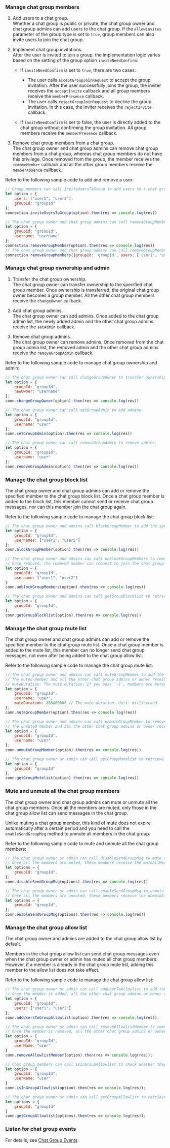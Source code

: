 <PlatformWrapper platform="web">

### Manage chat group members

1. Add users to a chat group.  
Whether a chat group is public or private, the chat group owner and chat group admins can add users to the chat group. If the `allowinvites` parameter of the group type is set to `true`, group members can also invite users to join the chat group.

2. Implement chat group invitations.  
After the user is invited to join a group, the implementation logic varies based on the setting of the group option `inviteNeedConfirm`:
   
   - If `inviteNeedConfirm` is set to `true`, there are two cases:

        * The user calls `acceptGroupJoinRequest` to accept the group invitation. After the user successfully joins the group, the inviter receives the `acceptInvite` callback and all group members receive the `memberPresence` callback.
        * The user calls `rejectGroupJoinRequest` to decline the group invitation. In this case, the inviter receives the `rejectInvite` callback.
   - If `inviteNeedConfirm` is set to false, the user is directly added to the chat group without confirming the group invitation. All group members receive the `memberPresence` callback.

3. Remove chat group members from a chat group.  
The chat group owner and chat group admins can remove chat group members from a chat group, whereas chat group members do not have this privilege. Once removed from the group, the member receives the `removeMember` callback and all the other group members receive the `memberAbsence` callback.

Refer to the following sample code to add and remove a user:

```javascript
// Group members can call inviteUsersToGroup to add users to a chat group.
let option = {
    users: ["user1", "user2"],
    groupId: "groupId"
};
connection.inviteUsersToGroup(option).then(res => console.log(res))

// The chat group owner and chat group admins can call removeGroupMember to remove a group member from a chat group.
let option = {
    groupId: "groupId",
    username: "username"
};
connection.removeGroupMember(option).then(res => console.log(res))
// The chat group owner and chat group admins can call removeGroupMembers to remove members from a chat group.
connection.removeGroupMembers({groupId: 'groupId', users: ['user1', 'user2']})
```


### Manage chat group ownership and admin

1. Transfer the chat group ownership.  
The chat group owner can transfer ownership to the specified chat group member. Once ownership is transferred, the original chat group owner becomes a group member. All the other chat group members receive the `changeOwner` callback.

2. Add chat group admins.  
The chat group owner can add admins. Once added to the chat group admin list, the newly added admin and the other chat group admins receive the `setAdmin` callback.

3. Remove chat group admins.  
The chat group owner can remove admins. Once removed from the chat group admin list, the removed admin and the other chat group admins receive the `removeGroupAdmin` callback.

Refer to the following sample code to manage chat group ownership and admin:

```javascript
// The chat group owner can call changeGroupOwner to transfer ownership to the specified chat group member.
let option = {
    groupId: "groupId",
    newOwner: "username"
};
conn.changeGroupOwner(option).then(res => console.log(res))

// The chat group owner can call setGroupAdmin to add admins.
let option = {
    groupId: "groupId",
    username: "user"
};
conn.setGroupAdmin(option).then(res => console.log(res))

// The chat group owner can call removeGroupAdmin to remove admins.
let option = {
    groupId: "groupId",
    username: "user"
};
conn.removeGroupAdmin(option).then(res => console.log(res))
```


### Manage the chat group block list

The chat group owner and chat group admins can add or remove the specified member to the chat group block list. Once a chat group member is added to the block list, this member cannot send or receive chat group messages, nor can this member join the chat group again.

Refer to the following sample code to manage the chat group block list:

```javascript
// The chat group owner and admins call blockGroupMember to add the specified member to the chat group block list.
let option = {
    groupId: "groupId",
    usernames: ["user1", "user2"]
};
conn.blockGroupMember(option).then(res => console.log(res))

// The chat group owner and admins can call unblockGroupMembers to remove the specified member from the chat group block list.
// Once removed, the removed member can request to join the chat group again.
let option = {
    groupId: "groupId",
    username: ["user1", "user2"]
}
conn.unblockGroupMembers(option).then(res => console.log(res))

// The chat group owner and admins can call getGroupBlocklist to retrieve the chat group block list.
let option = {
    groupId: "groupId",
};
conn.getGroupBlocklist(option).then(res => console.log(res))
```


### Manage the chat group mute list

The chat group owner and chat group admins can add or remove the specified member to the chat group mute list. Once a chat group member is added to the mute list, this member can no longer send chat group messages, not even after being added to the chat group allow list.

Refer to the following sample code to manage the chat group mute list:

```javascript
// The chat group owner and admins can call muteGroupMember to add the specified member to the chat group mute list.
// The muted member and all the other chat group admins or owner receive the muteMember callback.
// muteDuration: The mute duration. If you pass `-1`, members are muted permanently.
let option = {
    groupId: "groupId"，
    username: "user",
    muteDuration: 886400000 // The mute duration. Unit: millisecond.
};
conn.muteGroupMember(option).then(res => console.log(res))

// The chat group owner and admins can call unmuteGroupMember to remove the specified user from the chat group mute list.
// The unmuted member and all the other chat group admins or owner receive the unmuteMember callback.
let option = {
    groupId: "groupId",
    username: "user"
};
conn.unmuteGroupMember(option).then(res => console.log(res))

// The chat group owner or admin can call getGroupMutelist to retrieve the chat group mute list.
let option = {
    groupId: "groupId"
};
conn.getGroupMutelist(option).then(res => console.log(res))
```


### Mute and unmute all the chat group members

The chat group owner and chat group admins can mute or unmute all the chat group members. Once all the members are muted, only those in the chat group allow list can send messages in the chat group.

Unlike muting a chat group member, this kind of mute does not expire automatically after a certain period and you need to call the `enableSendGroupMsg` method to unmute all members in the chat group.

Refer to the following sample code to mute and unmute all the chat group members:

```javascript
// The chat group owner or admin can call disableSendGroupMsg to mute all the chat group members.
// Once all the members are muted, these members receive the muteAllMembers callback.
let options = {
    groupId: "groupId",
};
conn.disableSendGroupMsg(options).then(res => console.log(res))

// The chat group owner or admin can call enableSendGroupMsg to unmute all the chat group members.
// Once all the members are unmuted, these members receive the unmuteAllMembers callback.
let options = {
    groupId: "groupId",
};
conn.enableSendGroupMsg(options).then(res => console.log(res))
```


### Manage the chat group allow list

The chat group owner and admins are added to the chat group allow list by default.

Members in the chat group allow list can send chat group messages even when the chat group owner or admin has muted all chat group members. However, if a member is already in the chat group mute list, adding this member to the allow list does not take effect.

Refer to the following sample code to manage the chat group allow list:

```javascript
// The chat group owner or admin can call addUserToAllowlist to add the specified member to the chat group allow list.
// Once the member is added, all the other chat group admins or owner receive the addUsersToGroupAllowlist callback.
let option = {
    groupId: "groupId",
    users: ["user1", "user2"]
};
conn.addUsersToGroupAllowlist(option).then(res => console.log(res));

// The chat group owner or admin can call removeAllowlistMember to remove the specified member from the chat group list.
// Once the member is removed, all the other chat group admins or owner receive the rmUserFromGroupWhiteList callback.
let option = {
    groupId: "groupId",
    userName: "user"
}
conn.removeAllowlistMember(option).then(res => console.log(res));

// Chat group members can call isInGroupAllowlist to check whether they are in the chat group allow list.
let option = {
    groupId: "groupId",
    userName: "user"
}
conn.isInGroupAllowlist(option).then(res => console.log(res));

// The chat group owner or admin can call getGroupAllowlist to retrieve the chat group allow list.
let options = {
    groupId: "groupId"
}
conn.getGroupAllowlist(options).then(res => console.log(res));
```

### Listen for chat group events

For details, see [Chat Group Events](../chat-group/manage-chat-groups#listen-for-chat-group-events).

</PlatformWrapper>